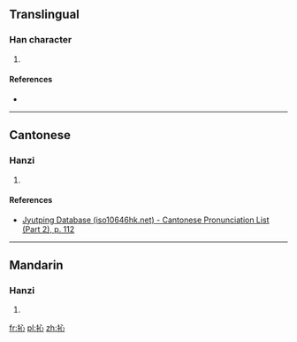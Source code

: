 ==Translingual==

===Han character===
{{Han char|rn=64|rad=手|as=05|sn=8|four=|canj=手心 (QP)|ids=⿰[[扌]][[心]]}}

# {{defn|Han|sort=手05}}

====References====
* {{Han ref|kx=0421.010|dkj=11875|hdz=31844.050|uh=628B|ud=25227}}

----

==Cantonese==

===Hanzi===
{{yue-hanzi|jyut=[[cam3]]|y=cham3}}

# {{defn|lang=yue|sort=手05}}

====References====
*[http://www.iso10646hk.net/jp/document/download.jsp Jyutping Database (iso10646hk.net) - Cantonese Pronunciation List (Part 2), p. 112]

----

==Mandarin==

===Hanzi===
{{cmn-hanzi|pin=[[qìn]] ([[qin4]]), [[shèn]] ([[shen4]])|wg=ch'in<sup>4</sup>, shen<sup>4</sup>}}

# {{defn|lang=cmn|sort=手05}}

[[fr:抋]]
[[pl:抋]]
[[zh:抋]]